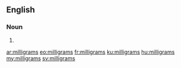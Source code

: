 ==English==

===Noun===
{{head|en|noun plural form}}

# {{plural of|milligram|lang=en}}

[[ar:milligrams]]
[[eo:milligrams]]
[[fr:milligrams]]
[[ku:milligrams]]
[[hu:milligrams]]
[[my:milligrams]]
[[sv:milligrams]]